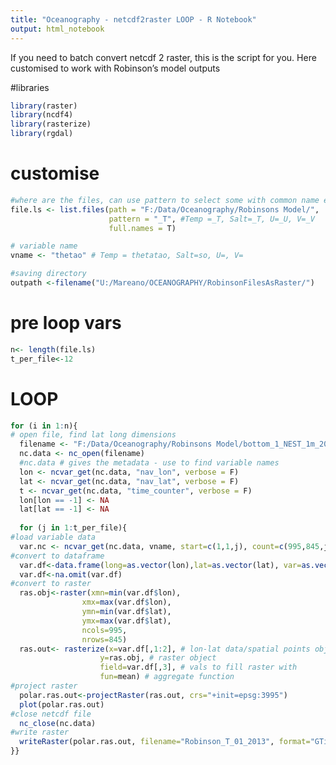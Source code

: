 ```yaml
---
title: "Oceanography - netcdf2raster LOOP - R Notebook"
output: html_notebook
---
```


If you need to batch convert netcdf 2 raster, this is the script for you. Here customised to work with Robinson's model outputs

#libraries

```r
library(raster)
library(ncdf4)
library(rasterize)
library(rgdal)
```

# customise

```r
#where are the files, can use pattern to select some with common name element
file.ls <- list.files(path = "F:/Data/Oceanography/Robinsons Model/",
                      pattern = "_T", #Temp =_T, Salt=_T, U=_U, V=_V
                      full.names = T)

# variable name
vname <- "thetao" # Temp = thetatao, Salt=so, U=, V=

#saving directory
outpath <-filename("U:/Mareano/OCEANOGRAPHY/RobinsonFilesAsRaster/")
```

# pre loop vars
```r
n<- length(file.ls)
t_per_file<-12

```



# LOOP
```r
for (i in 1:n){
# open file, find lat long dimensions
  filename <- "F:/Data/Oceanography/Robinsons Model/bottom_1_NEST_1m_20130101_20131231_grid_T.nc"
  nc.data <- nc_open(filename)
  #nc.data # gives the metadata - use to find variable names
  lon <- ncvar_get(nc.data, "nav_lon", verbose = F)
  lat <- ncvar_get(nc.data, "nav_lat", verbose = F)
  t <- ncvar_get(nc.data, "time_counter", verbose = F)
  lon[lon == -1] <- NA
  lat[lat == -1] <- NA
  
  for (j in 1:t_per_file){
#load variable data
  var.nc <- ncvar_get(nc.data, vname, start=c(1,1,j), count=c(995,845,j))
#convert to dataframe
  var.df<-data.frame(long=as.vector(lon),lat=as.vector(lat), var=as.vector(var.nc))
  var.df<-na.omit(var.df)
#convert to raster
  ras.obj<-raster(xmn=min(var.df$lon),
                xmx=max(var.df$lon),
                ymn=min(var.df$lat),
                ymx=max(var.df$lat),
                ncols=995,
                nrows=845)
  ras.out<- rasterize(x=var.df[,1:2], # lon-lat data/spatial points object
                    y=ras.obj, # raster object
                    field=var.df[,3], # vals to fill raster with
                    fun=mean) # aggregate function
#project raster
  polar.ras.out<-projectRaster(ras.out, crs="+init=epsg:3995")
  plot(polar.ras.out)
#close netcdf file
  nc_close(nc.data)
#write raster
  writeRaster(polar.ras.out, filename="Robinson_T_01_2013", format="GTiff", overwrite=T)
}}

```

